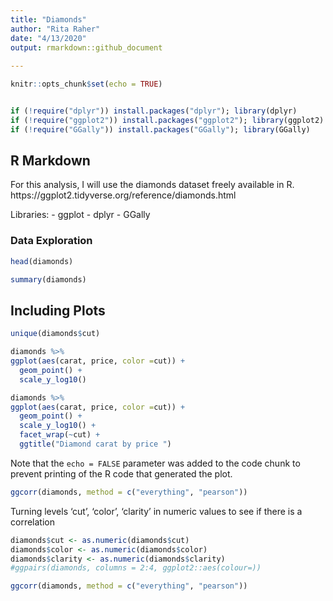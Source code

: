 ```yaml
---
title: "Diamonds"
author: "Rita Raher"
date: "4/13/2020"
output: rmarkdown::github_document
        
---
```


```r
knitr::opts_chunk$set(echo = TRUE)


if (!require("dplyr")) install.packages("dplyr"); library(dplyr)
if (!require("ggplot2")) install.packages("ggplot2"); library(ggplot2)
if (!require("GGally")) install.packages("GGally"); library(GGally)


```

## R Markdown

For this analysis, I will use the diamonds dataset freely available in R.
https://ggplot2.tidyverse.org/reference/diamonds.html

Libraries: 
- ggplot
- dplyr
- GGally

### Data Exploration
```r
head(diamonds)
```

```r
summary(diamonds)
```

## Including Plots


```r
unique(diamonds$cut)

```

```r

diamonds %>% 
ggplot(aes(carat, price, color =cut)) + 
  geom_point() +
  scale_y_log10() 

```

```r

diamonds %>% 
ggplot(aes(carat, price, color =cut)) + 
  geom_point() +
  scale_y_log10() +
  facet_wrap(~cut) +
  ggtitle("Diamond carat by price ")
```

Note that the `echo = FALSE` parameter was added to the code chunk to prevent printing of the R code that generated the plot.

```r

ggcorr(diamonds, method = c("everything", "pearson")) 

```

Turning levels 'cut', 'color', 'clarity' in numeric values to see if there is a correlation
```r


diamonds$cut <- as.numeric(diamonds$cut)
diamonds$color <- as.numeric(diamonds$color)
diamonds$clarity <- as.numeric(diamonds$clarity)
#ggpairs(diamonds, columns = 2:4, ggplot2::aes(colour=)) 

```
```r

ggcorr(diamonds, method = c("everything", "pearson")) 

```

